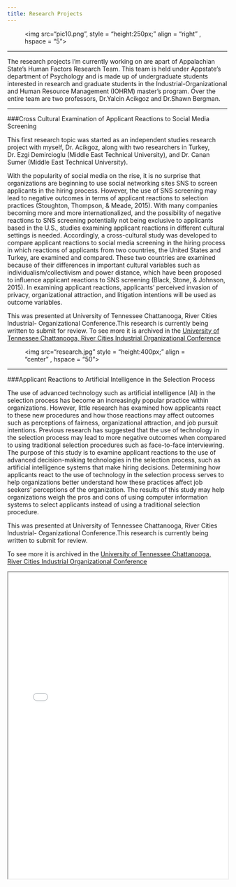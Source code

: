 ```yaml
---
title: Research Projects
---
```

<figure>
<img src="pic10.png",
style = "height:250px;"
align = "right" , hspace = "5">
</figure> 

<hr>
The research projects I'm currently working on are apart of Appalachian State's Human Factors Research Team. This team is held under Appstate's department of Psychology and is made up of undergraduate students interested in research and graduate students in the Industrial-Organizational and Human Resource Management (IOHRM) master's program. Over the entire team are two professors, Dr.Yalcin Acikgoz and Dr.Shawn Bergman. 


<hr>
###Cross Cultural Examination of Applicant Reactions to Social Media Screening

This first research topic was started as an independent studies research project with myself, Dr. Acikgoz, along with two researchers in Turkey, Dr. Ezgi Demircioglu (Middle East Technical University), and Dr. Canan Sumer (Middle East Technical University). 

With the popularity of social media on the rise, it is no surprise that organizations are beginning to use social networking sites SNS to screen applicants in the hiring process. However, the use of SNS screening may lead to negative outcomes in terms of applicant reactions to selection practices (Stoughton, Thompson, & Meade, 2015). With many companies becoming more and more internationalized, and the possibility of negative reactions to SNS screening potentially not being exclusive to applicants based in the U.S., studies examining applicant reactions in different cultural settings is needed. Accordingly, a cross-cultural study was developed to compare applicant reactions to social media screening in the hiring process in which reactions of applicants from two countries, the United States and Turkey, are examined and compared. These two countries are examined because of their differences in important cultural variables such as individualism/collectivism and power distance, which have been proposed to influence applicant reactions to SNS screening (Black, Stone, & Johnson, 2015). In examining applicant reactions, applicants’ perceived invasion of privacy, organizational attraction, and litigation intentions will be used as outcome variables.


This was presented at University of Tennessee Chattanooga, River Cities Industrial- Organizational Conference.This research is currently being written to submit for review. 
To see more it is archived in the [University of Tennessee Chattanooga, River Cities Industrial Organizational Conference](https://scholar.utc.edu/rcio/2017/sessions/34/)

<figure>
<img src="research.jpg"
style = "height:400px;"
align = "center" , hspace = "50">
</figure>



<hr>
###Applicant Reactions to Artificial Intelligence in the Selection Process

The use of advanced technology such as artificial intelligence (AI) in the selection process has become an increasingly popular practice within organizations. However, little research has examined how applicants react to these new procedures and how those reactions may affect outcomes such as perceptions of fairness, organizational attraction, and job pursuit intentions. Previous research has suggested that the use of technology in the selection process may lead to more negative outcomes when compared to using traditional selection procedures such as face-to-face interviewing. The purpose of this study is to examine applicant reactions to the use of advanced decision-making technologies in the selection process, such as artificial intelligence systems that make hiring decisions. Determining how applicants react to the use of technology in the selection process serves to help organizations better understand how these practices affect job seekers’ perceptions of the organization. The results of this study may help organizations weigh the pros and cons of using computer information systems to select applicants instead of using a traditional selection procedure.

This was presented at University of Tennessee Chattanooga, River Cities Industrial- Organizational Conference.This research is currently being written to submit for review. 

To see more it is archived in the [University of Tennessee Chattanooga, River Cities Industrial Organizational Conference](https://scholar.utc.edu/rcio/2017/sessions/35/)

<iframe src="A1.pdf" width="100%" height="700px">

